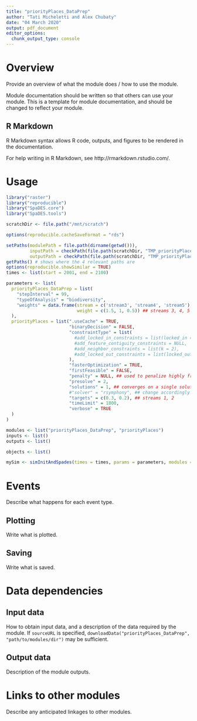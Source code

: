 ```yaml
---
title: "priorityPlaces_DataPrep"
author: "Tati Micheletti and Alex Chubaty"
date: "04 March 2020"
output: pdf_document
editor_options: 
  chunk_output_type: console
---
```


# Overview

Provide an overview of what the module does / how to use the module.

Module documentation should be written so that others can use your module.
This is a template for module documentation, and should be changed to reflect your module.

## R Markdown

R Markdown syntax allows R code, outputs, and figures to be rendered in the documentation.

For help writing in R Markdown, see http://rmarkdown.rstudio.com/.

# Usage

```r
library("raster")
library("reproducible")
library("SpaDES.core")
library("SpaDES.tools")

scratchDir <- file.path("/mnt/scratch")

options(reproducible.cacheSaveFormat = "rds")

setPaths(modulePath = file.path(dirname(getwd())),
         inputPath = checkPath(file.path(scratchDir, "TMP_priorityPlacesTest", "inputs"), create = TRUE),
         outputPath = checkPath(file.path(scratchDir, "TMP_priorityPlacesTest", "outputs"), create = TRUE))
getPaths() # shows where the 4 relevant paths are
options(reproducible.showSimilar = TRUE)
times <- list(start = 2001, end = 2100)

parameters <- list(
  priorityPlaces_DataPrep = list(
    "stepInterval" = 99,
    "typeOfAnalysis" = "biodiversity",
    "weights" = data.frame(stream = c('stream3', 'stream4', 'stream5'),
                           weight = c(1.5, 1, 0.5)) ## streams 3, 4, 5
  ),
  priorityPlaces = list(".useCache" = TRUE,
                        "binaryDecision" = FALSE,
                        "constraintType" = list(
                          #add_locked_in_constraints = list(locked_in = c(50, 53, 52, 51)),
                          #add_feature_contiguity_constraints = NULL,
                          #add_neighbor_constraints = list(k = 2),
                          #add_locked_out_constraints = list(locked_out = c(3, 4, 13, 14))
                        ),
                        "fasterOptimization" = TRUE,
                        "firstFeasible" = FALSE,
                        "penalty" = NULL, ## used to penalize highly fragmented solutions
                        "presolve" = 2,
                        "solutions" = 1, ## converges on a single solution already
                        #"solver" = "rsymphony", ## change accordingly
                        "targets" = c(0.3, 0.2), ## streams 1, 2
                        "timeLimit" = 1800,
                        "verbose" = TRUE
  )
)

modules <- list("priorityPlaces_DataPrep", "priorityPlaces")
inputs <- list()
outputs <- list()

objects <- list()

mySim <- simInitAndSpades(times = times, params = parameters, modules = modules, objects = objects)
```

# Events

Describe what happens for each event type.

## Plotting

Write what is plotted.

## Saving

Write what is saved.

# Data dependencies

## Input data

How to obtain input data, and a description of the data required by the module.
If `sourceURL` is specified, `downloadData("priorityPlaces_DataPrep", "path/to/modules/dir")` may be sufficient.

## Output data

Description of the module outputs.

# Links to other modules

Describe any anticipated linkages to other modules.
